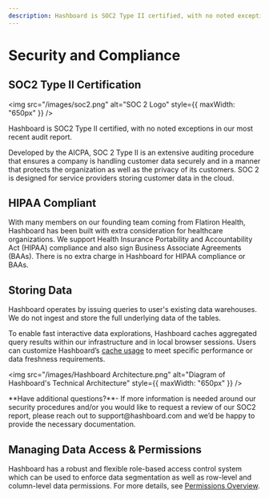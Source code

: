 ```yaml
---
description: Hashboard is SOC2 Type II certified, with no noted exceptions in our most recent audit report. We support Health Insurance Portability and Accountability Act (HIPAA) compliance and also sign Business Associate Agreements (BAAs). There is no extra charge in Hashboard for HIPAA compliance or BAAs.
---
```



# Security and Compliance

## SOC2 Type II Certification

<img src="/images/soc2.png" alt="SOC 2 Logo" style={{ maxWidth: "650px" }} />

Hashboard is SOC2 Type II certified, with no noted exceptions in our most recent audit report.

Developed by the AICPA, SOC 2 Type II is an extensive auditing procedure that ensures a company is handling customer data securely and in a manner that protects the organization as well as the privacy of its customers. SOC 2 is designed for service providers storing customer data in the cloud.

## HIPAA Compliant

With many members on our founding team coming from Flatiron Health, Hashboard has been built with extra consideration for healthcare organizations. We support Health Insurance Portability and Accountability Act (HIPAA) compliance and also sign Business Associate Agreements (BAAs). There is no extra charge in Hashboard for HIPAA compliance or BAAs.

## Storing Data

Hashboard operates by issuing queries to user's existing data warehouses. We do not ingest and store the full underlying data of the tables.

To enable fast interactive data explorations, Hashboard caches aggregated query results within our infrastructure and in local browser sessions. Users can customize Hashboard’s [cache usage](https://docs.hashboard.com/docs/data-modeling/caching) to meet specific performance or data freshness requirements.

<img
  src="/images/Hashboard Architecture.png"
  alt="Diagram of Hashboard's Technical Architecture"
  style={{ maxWidth: "650px" }}
/>

<Callout type="info">
  **Have additional questions?**- If more information is needed around our
  security procedures and/or you would like to request a review of our SOC2
  report, please reach out to support@hashboard.com and we’d be happy to provide
  the necessary documentation.
</Callout>


## Managing Data Access & Permissions

Hashboard has a robust and flexible role-based access control system which can be used to enforce data segmentation as well
as row-level and column-level data permissions. For more details, see [Permissions Overview](/docs/users-and-permissions/permissions-overview).

